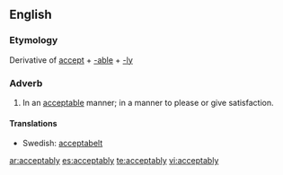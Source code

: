 ==English==
===Etymology===
Derivative of [[accept]] + [[-able]] + [[-ly]]
===Adverb===
#In an [[acceptable]] manner; in a manner to please or give satisfaction.

====Translations====
*Swedish: [[acceptabelt]]

[[ar:acceptably]]
[[es:acceptably]]
[[te:acceptably]]
[[vi:acceptably]]